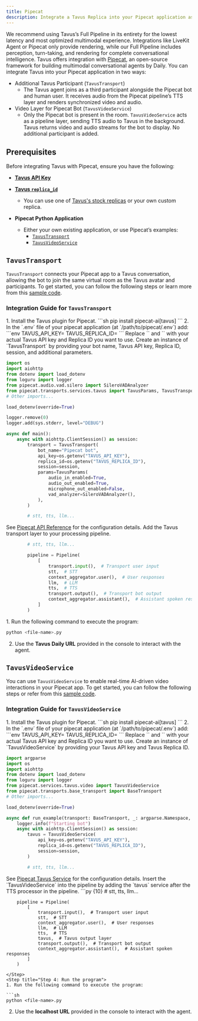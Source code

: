 ```yaml
---
title: Pipecat
description: Integrate a Tavus Replica into your Pipecat application as a participant or a video feed for the bot.
---
```

<Tip>
We recommend using Tavus’s Full Pipeline in its entirety for the lowest latency and most optimized multimodal experience. Integrations like LiveKit Agent or Pipecat only provide rendering, while our Full Pipeline includes perception, turn-taking, and rendering for complete conversational intelligence.
</Tip>
Tavus offers integration with <a href="https://www.pipecat.ai/" target='_blank'>Pipecat</a>, an open-source framework for building multimodal conversational agents by Daily. You can integrate Tavus into your Pipecat application in two ways:

- Additional Tavus Participant (`TavusTransport`)
    - The Tavus agent joins as a third participant alongside the Pipecat bot and human user. It receives audio from the Pipecat pipeline’s TTS layer and renders synchronized video and audio.
- Video Layer for Pipecat Bot (`TavusVideoService`)
    - Only the Pipecat bot is present in the room. `TavusVideoService` acts as a pipeline layer, sending TTS audio to Tavus in the background. Tavus returns video and audio streams for the bot to display. No additional participant is added.

## Prerequisites
Before integrating Tavus with Pipecat, ensure you have the following:
* <a href="https://platform.tavus.io/api-keys" target='_blank'>**Tavus API Key**</a>

* <a href="https://platform.tavus.io/replicas" target='_blank'>**Tavus `replica_id`**</a>
    - You can use one of <a href="https://platform.tavus.io/replicas" target='_blank'>Tavus's stock replicas</a> or your own custom replica.

* **Pipecat Python Application**
    - Either your own existing application, or use Pipecat’s examples:
        - <a href="https://github.com/pipecat-ai/pipecat/blob/main/examples/foundational/21-tavus-transport.py" target='_blank'>`TavusTransport`</a>
        - <a href="https://github.com/pipecat-ai/pipecat/blob/main/examples/foundational/21a-tavus-video-service.py" target='_blank'>`TavusVideoService`</a>


## `TavusTransport`

`TavusTransport` connects your Pipecat app to a Tavus conversation, allowing the bot to join the same virtual room as the Tavus avatar and participants. To get started, you can follow the following steps or learn more from this <a href="https://github.com/pipecat-ai/pipecat/blob/main/examples/foundational/21-tavus-transport.py" target='_blank'>sample code</a>.

### Integration Guide for `TavusTransport`

<Steps>
<Step title="Step 1: Setup and Authentication">
1. Install the Tavus plugin for Pipecat.
```sh
pip install pipecat-ai[tavus]
```
2. In the `.env` file of your pipecat application (at `/path/to/pipecat/.env`) add:
```env
TAVUS_API_KEY=<your_api_key>
TAVUS_REPLICA_ID=<your_replica_id>
```
<Note>
Replace `<your_api_key>` and `<your_replica_id>` with your actual Tavus API key and Replica ID you want to use.
</Note>
</Step>
<Step title="Step 2: Create the Tavus transport layer">
Create an instance of `TavusTransport` by providing your bot name, Tavus API key, Replica ID, session, and additional parameters.

```py {6, 16-27}
import os
import aiohttp
from dotenv import load_dotenv
from loguru import logger
from pipecat.audio.vad.silero import SileroVADAnalyzer
from pipecat.transports.services.tavus import TavusParams, TavusTransport
# Other imports...

load_dotenv(override=True)

logger.remove(0)
logger.add(sys.stderr, level="DEBUG")

async def main():
    async with aiohttp.ClientSession() as session:
        transport = TavusTransport(
            bot_name="Pipecat bot",
            api_key=os.getenv("TAVUS_API_KEY"),
            replica_id=os.getenv("TAVUS_REPLICA_ID"),
            session=session,
            params=TavusParams(
                audio_in_enabled=True,
                audio_out_enabled=True,
                microphone_out_enabled=False,
                vad_analyzer=SileroVADAnalyzer(),
            ),
        )

        # stt, tts, llm...
```

<Note>
See <a href="https://pipecat-docs.readthedocs.io/en/latest/api/pipecat.transports.services.tavus.html#tavus" target='_blank'>Pipecat API Reference</a> for the configuration details.
</Note>
</Step>
<Step title="Step 3: Insert the Tavus transport layer into the pipeline">
Add the Tavus transport layer to your processing pipeline.

```py {5, 10}
        # stt, tts, llm...

        pipeline = Pipeline(
            [
                transport.input(),  # Transport user input
                stt,  # STT
                context_aggregator.user(),  # User responses
                llm,  # LLM
                tts,  # TTS
                transport.output(),  # Transport bot output
                context_aggregator.assistant(),  # Assistant spoken responses
            ]
        )
```
</Step>
<Step title="Step 4: Run the program">
1. Run the following command to execute the program:

```sh
python <file-name>.py
```

2. Use the **Tavus Daily URL** provided in the console to interact with the agent.
</Step>
</Steps>

## `TavusVideoService`

You can use `TavusVideoService` to enable real-time AI-driven video interactions in your Pipecat app. To get started, you can follow the following steps or refer from this <a href="https://github.com/pipecat-ai/pipecat/blob/main/examples/foundational/21a-tavus-video-service.py" target='_blank'>sample code</a>.

### Integration Guide for `TavusVideoService`

<Steps>
<Step title="Step 1: Setup and Authentication">
1. Install the Tavus plugin for Pipecat.
```sh
pip install pipecat-ai[tavus]
```
2. In the `.env` file of your pipecat application (at `/path/to/pipecat/.env`) add:
```env
TAVUS_API_KEY=<your_api_key>
TAVUS_REPLICA_ID=<your_replica_id>
```
<Note>
Replace `<your_api_key>` and `<your_replica_id>` with your actual Tavus API key and Replica ID you want to use.
</Note>
</Step>
<Step title="Step 2: Create the Tavus Video Service">
Create an instance of `TavusVideoService` by providing your Tavus API key and Tavus Replica ID.

```py {6, 15-19}
import argparse
import os
import aiohttp
from dotenv import load_dotenv
from loguru import logger
from pipecat.services.tavus.video import TavusVideoService
from pipecat.transports.base_transport import BaseTransport
# Other imports...

load_dotenv(override=True)

async def run_example(transport: BaseTransport, _: argparse.Namespace, handle_sigint: bool):
    logger.info(f"Starting bot")
    async with aiohttp.ClientSession() as session:
        tavus = TavusVideoService(
            api_key=os.getenv("TAVUS_API_KEY"),
            replica_id=os.getenv("TAVUS_REPLICA_ID"),
            session=session,
        )

        # stt, tts, llm...
```
<Note>
See <a href="https://docs.pipecat.ai/server/services/video/tavus" target='_blank'>Pipecat Tavus Service</a> for the configuration details.
</Note>
</Step>
<Step title="Insert the Tavus Video Service into the timeline">
Insert the `TavusVideoService` into the pipeline by adding the `tavus` service after the TTS processor in the pipeline.
```py {10}
        # stt, tts, llm...

        pipeline = Pipeline(
            [
                transport.input(),  # Transport user input
                stt,  # STT
                context_aggregator.user(),  # User responses
                llm,  # LLM
                tts,  # TTS
                tavus,  # Tavus output layer
                transport.output(),  # Transport bot output
                context_aggregator.assistant(),  # Assistant spoken responses
            ]
        )
```
</Step>
<Step title="Step 4: Run the program">
1. Run the following command to execute the program:

```sh
python <file-name>.py
```

2. Use the **localhost URL** provided in the console to interact with the agent.
</Step>
</Steps>